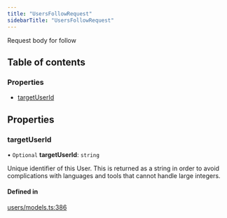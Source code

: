 ```yaml
---
title: "UsersFollowRequest"
sidebarTitle: "UsersFollowRequest"
---
```


Request body for follow

## Table of contents

### Properties

- [targetUserId](/xdks/typescript/reference/interfaces/UsersFollowRequest#targetuserid)

## Properties

### targetUserId

• `Optional` **targetUserId**: `string`

Unique identifier of this User. This is returned as a string in order to avoid complications with languages and tools that cannot handle large integers.

#### Defined in

[users/models.ts:386](https://github.com/xdevplatform/xdk/blob/298ca9350d035e40e7c8ee0753c50052819a41e2/xdk/typescript/src/users/models.ts#L386)
